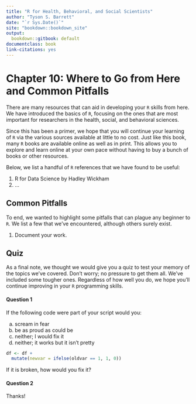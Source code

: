```yaml
---
title: "R for Health, Behavioral, and Social Scientists"
author: "Tyson S. Barrett"
date: "`r Sys.Date()`"
site: "bookdown::bookdown_site"
output:
  bookdown::gitbook: default
documentclass: book
link-citations: yes
---
```



# Chapter 10: Where to Go from Here and Common Pitfalls {-}

There are many resources that can aid in developing your `R` skills from here. We have introduced the basics of `R`, focusing on the ones that are most important for researchers in the health, social, and behavioral sciences. 

Since this has been a primer, we hope that you will continue your learning of `R` via the various sources available at little to no cost. Just like this book, many `R` books are available online as well as in print. This allows you to explore and learn online at your own pace without having to buy a bunch of books or other resources.

Below, we list a handful of `R` references that we have found to be useful:

1. R for Data Science by Hadley Wickham
2. ...


## Common Pitfalls {-}

To end, we wanted to highlight some pitfalls that can plague any beginner to `R`. We list a few that we've encountered, although others surely exist.

1. Document your work.


## Quiz {-}

As a final note, we thought we would give you a quiz to test your memory of the topics we've covered. Don't worry; no pressure to get them all. We've included some tougher ones. Regardless of how well you do, we hope you'll continue improving in your `R` programming skills.

#### Question 1 {-}

If the following code were part of your script would you:

a. scream in fear
b. be as proud as could be
c. neither; I would fix it
d. neither; it works but it isn't pretty
```r
df <- df +
  mutate(newvar = ifelse(oldvar == 1, 1, 0))
```

If it is broken, how would you fix it?

#### Question 2 {-}











Thanks!
